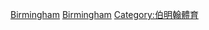 [[Category:西米德蘭茲郡足球俱樂部|Birmingham]]
[[Category:依英格蘭城市劃分的足球俱樂部|Birmingham]]
[[Category:伯明翰體育|Category:伯明翰體育]]